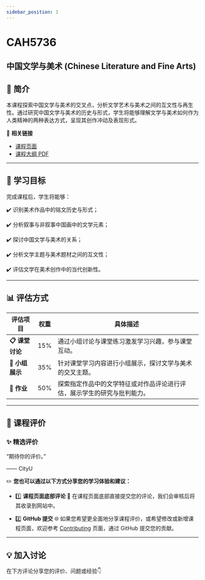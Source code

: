 ```yaml
---
sidebar_position: 1
---
```


# CAH5736
## 中国文学与美术 (Chinese Literature and Fine Arts)

## **📘 简介**
本课程探索中国文学与美术的交叉点，分析文学艺术与美术之间的互文性与再生性。通过研究中国文学与美术的历史与形式，学生将能够理解文学与美术如何作为人类精神的两种表达方式，呈现其创作冲动及表现形式。

🔗 **相关链接**
- [课程页面](https://www.cityu.edu.hk/catalogue/pg/202526/course/CAH5736.htm)
- [课程大纲 PDF](https://www.cityu.edu.hk/catalogue/pg/202526/course/CAH5736.pdf)

---

## **🎯 学习目标**

完成课程后，学生将能够：

✔️ 识别美术作品中的铭文历史与形式；

✔️ 分析叙事与非叙事中国画中的文学元素；

✔️ 探讨中国文学与美术的关系；

✔️ 分析文学主题与美术题材之间的互文性；

✔️ 评估文学在美术创作中的当代创新性。

---

## **📊 评估方式**

| **评估项目**            | **权重** | **具体描述**                                                                                       |
|------------------------|---------|---------------------------------------------------------------------------------------------------|
| **📋 课堂讨论**         | 15%     | 通过小组讨论与课堂练习激发学习兴趣，参与课堂互动。                                                     |
| **📂 小组展示**         | 35%     | 针对课堂学习内容进行小组展示，探讨文学与美术的交叉主题。                                                 |
| **📂 作业**            | 50%     | 探索指定作品中的文学特征或对作品评论进行评估，展示学生的研究与批判能力。                                     |

---

## **💬 课程评价**

### ✨ **精选评价**
<div className={commentStyles.commentBox}>
    <p className={commentStyles.commentText}>
        “期待你的评价。”
    </p>
    <p className={commentStyles.commentAuthor}>—— CityU</p>
</div>

✏️ **您也可以通过以下方式分享您的学习体验和建议：**

- 1️⃣ **课程页面底部评论**
💬 在课程页面底部直接提交您的评论，我们会审核后将其收录到网站中。

- 2️⃣ **GitHub 提交**
🌐 如果您希望更全面地分享课程评价，或希望修改或新增课程页面，欢迎参考 [Contributing](/contributing) 页面，通过 GitHub 提交您的贡献。

---

## **💡 加入讨论**

在下方评论分享您的评价、问题或经验👇
<Utterances />
